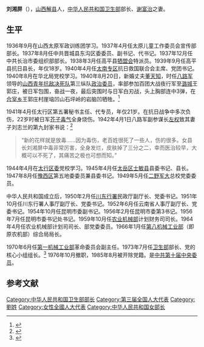 '''刘湘屏'''（{{bd|1920年|9月|2017年|2月3日|catIdx=Liu刘湘屏}}），[[山西|山西]][[解县|解县]]人，[[中华人民共和国卫生部|中华人民共和国卫生部]]部长、[[谢富治|谢富治]]之妻。

== 生平 ==
1936年9月在山西太原军政训练团学习。1937年4月任太原儿童工作委员会宣传部部长。1937年8月任中共晋城县东沟区委委员、副书记、代书记。1937年12月任中共长治市委组织部部长。1938年3月任高平县[[牺盟会|牺盟会]]特派员。1939年9月任高平县抗日县长，年仅18岁。1940年4月任[[太南专区|太南专区]]抗日救国联合会主席、党团书记。1940年8月在华北局党校学习。1940年8月20日，新婚丈夫[[董天知|董天知]]，时任[[八路军|八路军]]领导的[[山西青年抗敌决死队|山西青年抗敌决死队]]第三纵队[[政治委员|政治委员]]，率部参加百团大战夜行军至[[潞城|潞城]]王郭庄，被日军包围，奋战一夜，最后突围时与日军白刃战，头上胸部连中3弹，在[[合室乡|合室乡]]王郭庄村崖垴凹山石坪岭的岩脑凹牺牲。<ref>{{Cite web |url=http://www.crt.com.cn/news2007/News/jryw/1351018849G4AJJIFB12JFGC38KGAD.html |title=英气横贯比干岭 壮志常存鸭绿江——记抗日烈士董天知将军 |accessdate=2015-10-02 |archive-date=2015-10-03 |archive-url=https://web.archive.org/web/20151003125640/http://www.crt.com.cn/news2007/News/jryw/1351018849G4AJJIFB12JFGC38KGAD.html |dead-url=no }}</ref>

1941年4月任太行区第五署秘书主任、代专员，年仅21岁。在抗日战争中多次负伤，22岁时被日军[[芥子毒气|芥子毒气]]全身烧伤。1942年4月1日八路军副参谋长[[左权|左权]]致其妻子刘志兰的第九封家书说：<ref>{{Cite web |url=http://history.people.com.cn/n/2015/0603/c372327-27099438-3.html |title=左权抗战家书：我们先辈的抗战记忆 |accessdate=2015-10-02 |archive-date=2020-10-30 |archive-url=https://web.archive.org/web/20201030214708/http://history.people.com.cn/n/2015/0603/c372327-27099438-3.html |dead-url=no }}</ref>
<blockquote>“新的花样就是放毒……因为毒伤，老百姓很死了一些人，伤的很多。女县长刘湘屏中毒非常厉害，全身发烂，皮肤掉了三分之二，幸而医治较早，大概可以不死了，其痛苦之极也可想而知。”
</blockquote>

1944年4月在[[太行区|太行区委]]党校学习。1945年4月任[[太岳区|太岳区]][[士敏县|士敏县]]县委书记、县长。1947年8月任[[豫西区|豫西区]]第五地委委员兼县委书记。1949年5月任[[二野军大|二野军大]]总校党委委员。 

中华人民共和国成立后，1950年2月任[[川东行署|川东行署]]民政厅副厅长、党委书记。1951年10月任川东行署人事厅副厅长、党委书记。1952年6月任云南省人事厅副厅长、党委书记。1954年10月任昆明市委副书记。1956年2月任昆明市委第3书记。1956年7月任昆明市委书记处书记。1959年10月任[[农业机械部|农业机械部]]计划财务司司长。1964年4月任农业机械部计划司司长、部党委委员。1966年1月任[[中华人民共和国农业机械部|第八机械工业部]]（即原农机部）综合局局长。

1970年6月任[[中华人民共和国第一机械工业部|第一机械工业部]]革命委员会副主任。1973年7月任[[中华人民共和国卫生部|卫生部]]部长、党的核心小组组长。<ref>{{cite news|title=人物长廊：“文革”后江一真受命主政卫生部|url=http://news.xinhuanet.com/politics/2007-11/26/content_7146066.htm|accessdate=2011-10-03|newspaper=新华网|archive-date=2009-04-17|archive-url=https://web.archive.org/web/20090417073353/http://news.xinhuanet.com/politics/2007-11/26/content_7146066.htm|dead-url=no}}</ref> 1976年10月撤职，1985年8月被开除党籍。是[[中国共产党第十届中央委员会委员列表|中共第十届中央委员]]。

==参考文献==
{{reflist}}
{{start box}}
{{s-off|prc}}
{{succession box|[[钱信忠|钱信忠]]|[[江一真|江一真]]|[[中华人民共和国卫生部|中华人民共和国卫生部部长]]|1973年7月—1976年10月}}
{{end box}}
{{第4届国务院}}
[[Category:中华人民共和国卫生部部长|Category:中华人民共和国卫生部部长]]
[[Category:第三届全国人大代表|Category:第三届全国人大代表]]
[[Category:劉姓|Category:劉姓]]
[[Category:女性全國人大代表|Category:女性全國人大代表]]
[[Category:中华人民共和国女部长|Category:中华人民共和国女部长]]